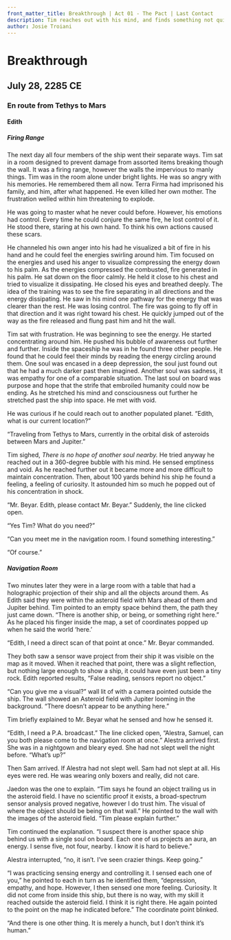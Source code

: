 ```yaml
---
front_matter_title: Breakthrough | Act 01 - The Pact | Last Contact
description: Tim reaches out with his mind, and finds something not quite human.
author: Josie Troiani
---
```

# Breakthrough

## July 28, 2285 CE

### En route from Tethys to Mars

#### Edith

##### Firing Range

The next day all four members of the ship went their separate ways. Tim sat in a room designed to prevent damage from assorted items breaking though the wall. It was a firing range, however the walls the impervious to manly things. Tim was in the room alone under bright lights. He was so angry with his memories. He remembered them all now. Terra Firma had imprisoned his family, and him, after what happened. He even killed her own mother. The frustration welled within him threatening to explode.

He was going to master what he never could before. However, his emotions had control. Every time he could conjure the same fire, he lost control of it. He stood there, staring at his own hand. To think his own actions caused these scars.

He channeled his own anger into his had he visualized a bit of fire in his hand and he could feel the energies swirling around him. Tim focused on the energies and used his anger to visualize compressing the energy down to his palm. As the energies compressed the combusted, fire generated in his palm. He sat down on the floor calmly. He held it close to his chest and tried to visualize it dissipating. He closed his eyes and breathed deeply. The idea of the training was to see the fire separating in all directions and the energy dissipating. He saw in his mind one pathway for the energy that was clearer than the rest. He was losing control. The fire was going to fly off in that direction and it was right toward his chest. He quickly jumped out of the way as the fire released and flung past him and hit the wall.

Tim sat with frustration. He was beginning to see the energy. He started concentrating around him. He pushed his bubble of awareness out further and further. Inside the spaceship he was in he found three other people. He found that he could feel their minds by reading the energy circling around them. One soul was encased in a deep depression, the soul just found out that he had a much darker past then imagined. Another soul was sadness, it was empathy for one of a comparable situation. The last soul on board was purpose and hope that the strife that embroiled humanity could now be ending. As he stretched his mind and consciousness out further he stretched past the ship into space. He met with void.

He was curious if he could reach out to another populated planet. “Edith, what is our current location?”

“Traveling from Tethys to Mars, currently in the orbital disk of asteroids between Mars and Jupiter.”

Tim sighed, _There is no hope of another soul nearby._ He tried anyway he reached out in a 360-degree bubble with his mind. He sensed emptiness and void. As he reached further out it became more and more difficult to maintain concentration. Then, about 100 yards behind his ship he found a feeling, a feeling of curiosity. It astounded him so much he popped out of his concentration in shock.

“Mr. Beyar. Edith, please contact Mr. Beyar.” Suddenly, the line clicked open.

“Yes Tim? What do you need?”

“Can you meet me in the navigation room. I found something interesting.”

“Of course.”

##### Navigation Room

Two minutes later they were in a large room with a table that had a holographic projection of their ship and all the objects around them. As Edith said they were within the asteroid field with Mars ahead of them and Jupiter behind. Tim pointed to an empty space behind them, the path they just came down. “There is another ship, or being, or something right here.” As he placed his finger inside the map, a set of coordinates popped up when he said the world ‘here.’

“Edith, I need a direct scan of that point at once.” Mr. Beyar commanded.

They both saw a sensor wave project from their ship it was visible on the map as it moved. When it reached that point, there was a slight reflection, but nothing large enough to show a ship, it could have even just been a tiny rock. Edith reported results, “False reading, sensors report no object.”

“Can you give me a visual?” wall lit of with a camera pointed outside the ship. The wall showed an Asteroid field with Jupiter looming in the background. “There doesn’t appear to be anything here.”

Tim briefly explained to Mr. Beyar what he sensed and how he sensed it.

“Edith, I need a P.A. broadcast.” The line clicked open, “Alestra, Samuel, can you both please come to the navigation room at once.”
Alestra arrived first. She was in a nightgown and bleary eyed. She had not slept well the night before. “What’s up?”

Then Sam arrived. If Alestra had not slept well. Sam had not slept at all. His eyes were red. He was wearing only boxers and really, did not care.

Jaedon was the one to explain. “Tim says he found an object trailing us in the asteroid field. I have no scientific proof it exists, a broad-spectrum sensor analysis proved negative, however I do trust him. The visual of where the object should be being on that wall.” He pointed to the wall with the images of the asteroid field. “Tim please explain further.”

Tim continued the explanation. “I suspect there is another space ship behind us with a single soul on board. Each one of us projects an aura, an energy. I sense five, not four, nearby. I know it is hard to believe.”

Alestra interrupted, “no, it isn’t. I’ve seen crazier things. Keep going.”

“I was practicing sensing energy and controlling it. I sensed each one of you,” he pointed to each in turn as he identified them, “depression, empathy, and hope. However, I then sensed one more feeling. Curiosity. It did not come from inside this ship, but there is no way, with my skill it reached outside the asteroid field. I think it is right there. He again pointed to the point on the map he indicated before.” The coordinate point blinked.

“And there is one other thing. It is merely a hunch, but I don’t think it’s human.”
